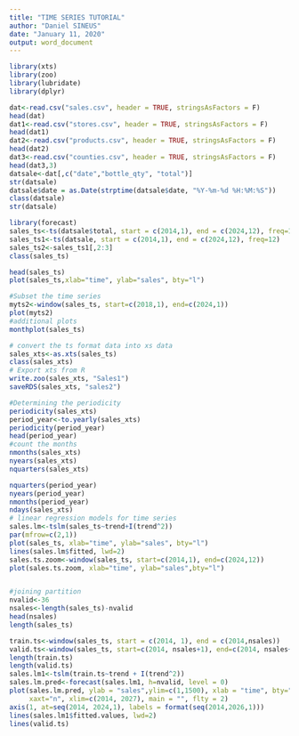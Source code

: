 ```yaml
---
title: "TIME SERIES TUTORIAL"
author: "Daniel SINEUS"
date: "January 11, 2020"
output: word_document
---
```


```r
library(xts)
library(zoo)
library(lubridate)
library(dplyr)

dat<-read.csv("sales.csv", header = TRUE, stringsAsFactors = F)
head(dat)
dat1<-read.csv("stores.csv", header = TRUE, stringsAsFactors = F)
head(dat1)
dat2<-read.csv("products.csv", header = TRUE, stringsAsFactors = F)
head(dat2)
dat3<-read.csv("counties.csv", header = TRUE, stringsAsFactors = F)
head(dat3,3)
datsale<-dat[,c("date","bottle_qty", "total")]
str(datsale)
datsale$date = as.Date(strptime(datsale$date, "%Y-%m-%d %H:%M:%S"))
class(datsale)
str(datsale)

library(forecast)
sales_ts<-ts(datsale$total, start = c(2014,1), end = c(2024,12), freq=12)
sales_ts1<-ts(datsale, start = c(2014,1), end = c(2024,12), freq=12)
sales_ts2<-sales_ts1[,2:3]
class(sales_ts)

head(sales_ts)
plot(sales_ts,xlab="time", ylab="sales", bty="l")

#Subset the time series
myts2<-window(sales_ts, start=c(2018,1), end=c(2024,1))
plot(myts2)
#additional plots
monthplot(sales_ts)

# convert the ts format data into xs data
sales_xts<-as.xts(sales_ts)
class(sales_xts) 
# Export xts from R
write.zoo(sales_xts, "Sales1")
saveRDS(sales_xts, "sales2")

#Determining the periodicity
periodicity(sales_xts)
period_year<-to.yearly(sales_xts)
periodicity(period_year)
head(period_year)
#count the months
nmonths(sales_xts)
nyears(sales_xts)
nquarters(sales_xts)

nquarters(period_year)
nyears(period_year)
nmonths(period_year)
ndays(sales_xts)
# linear regression models for time series
sales.lm<-tslm(sales_ts~trend+I(trend^2))
par(mfrow=c(2,1))
plot(sales_ts, xlab="time", ylab="sales", bty="l")
lines(sales.lm$fitted, lwd=2)
sales.ts.zoom<-window(sales_ts, start=c(2014,1), end=c(2024,12))
plot(sales.ts.zoom, xlab="time", ylab="sales",bty="l")


#joining partition
nvalid<-36
nsales<-length(sales_ts)-nvalid
head(nsales)
length(sales_ts)

train.ts<-window(sales_ts, start = c(2014, 1), end = c(2014,nsales))
valid.ts<-window(sales_ts, start=c(2014, nsales+1), end=c(2014, nsales+nvalid))
length(train.ts)
length(valid.ts)
sales.lm1<-tslm(train.ts~trend + I(trend^2))
sales.lm.pred<-forecast(sales.lm1, h=nvalid, level = 0)
plot(sales.lm.pred, ylab = "sales",ylim=c(1,1500), xlab = "time", bty="l",
     xaxt="n", xlim=c(2014, 2027), main = "", flty = 2)
axis(1, at=seq(2014, 2024,1), labels = format(seq(2014,2026,1)))
lines(sales.lm1$fitted.values, lwd=2)
lines(valid.ts)

```

